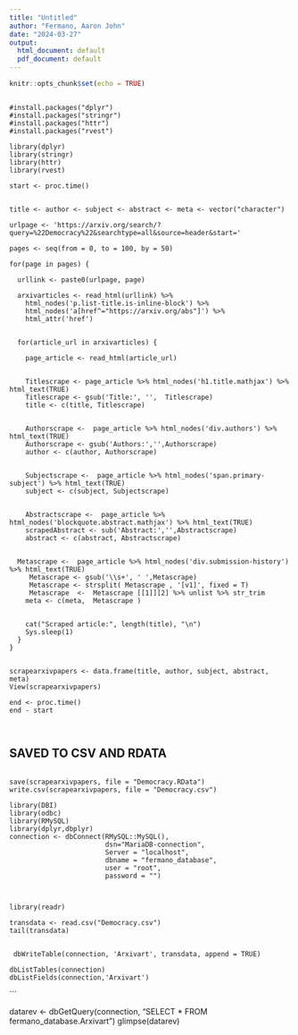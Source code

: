 ```yaml
---
title: "Untitled"
author: "Fermano, Aaron John"
date: "2024-03-27"
output:
  html_document: default
  pdf_document: default
---
```


```r
knitr::opts_chunk$set(echo = TRUE)
```

```

#install.packages("dplyr")
#install.packages("stringr")
#install.packages("httr")
#install.packages("rvest")

library(dplyr)
library(stringr)
library(httr)
library(rvest)

start <- proc.time()


title <- author <- subject <- abstract <- meta <- vector("character")

urlpage <- 'https://arxiv.org/search/?query=%22Democracy%22&searchtype=all&source=header&start='

pages <- seq(from = 0, to = 100, by = 50)

for(page in pages) {
  
  urllink <- paste0(urlpage, page)

  arxivarticles <- read_html(urllink) %>% 
    html_nodes('p.list-title.is-inline-block') %>% 
    html_nodes('a[href^="https://arxiv.org/abs"]') %>% 
    html_attr('href')
  
  
  for(article_url in arxivarticles) {
  
    page_article <- read_html(article_url)

    
    Titlescrape <- page_article %>% html_nodes('h1.title.mathjax') %>% html_text(TRUE)
    Titlescrape <- gsub('Title:', '',  Titlescrape)
    title <- c(title, Titlescrape)
    
    
    Authorscrape <-  page_article %>% html_nodes('div.authors') %>% html_text(TRUE)
    Authorscrape <- gsub('Authors:','',Authorscrape)
    author <- c(author, Authorscrape)
    
    
    Subjectscrape <-  page_article %>% html_nodes('span.primary-subject') %>% html_text(TRUE)
    subject <- c(subject, Subjectscrape)
    

    Abstractscrape <-  page_article %>% html_nodes('blockquote.abstract.mathjax') %>% html_text(TRUE)
    scrapedAbstract <- sub('Abstract:','',Abstractscrape)
    abstract <- c(abstract, Abstractscrape)
    
    
  Metascrape <-  page_article %>% html_nodes('div.submission-history') %>% html_text(TRUE)
     Metascrape <- gsub('\\s+', ' ',Metascrape)
     Metascrape <- strsplit( Metascrape , '[v1]', fixed = T)
     Metascrape  <-  Metascrape [[1]][2] %>% unlist %>% str_trim
    meta <- c(meta,  Metascrape )
    
    
    cat("Scraped article:", length(title), "\n")
    Sys.sleep(1)
  }
}


scrapearxivpapers <- data.frame(title, author, subject, abstract, meta)
View(scrapearxivpapers)

end <- proc.time()
end - start 



```

## SAVED TO CSV AND RDATA

```

save(scrapearxivpapers, file = "Democracy.RData")
write.csv(scrapearxivpapers, file = "Democracy.csv")

```

```
library(DBI)
library(odbc)
library(RMySQL)
library(dplyr,dbplyr)
connection <- dbConnect(RMySQL::MySQL(),
                        dsn="MariaDB-connection",
                        Server = "localhost",
                        dbname = "fermano_database", 
                        user = "root", 
                        password = "") 

```

```


library(readr)

transdata <- read.csv("Democracy.csv")
tail(transdata)

```



```

 dbWriteTable(connection, 'Arxivart', transdata, append = TRUE)

```



```
dbListTables(connection)
dbListFields(connection,'Arxivart')
```



```

datarev <- dbGetQuery(connection, "SELECT * FROM fermano_database.Arxivart")
glimpse(datarev)
